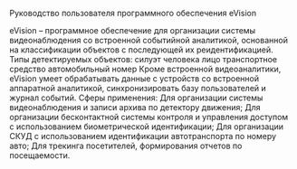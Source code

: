 Руководство пользователя программного обеспечения eVision

eVision – программное обеспечение для организации системы видеонаблюдения со встроенной событийной аналитикой, основанной на классификации объектов с последующей их реидентификацией. 
Типы детектируемых объектов: 
силуэт человека
лицо
транспортное средство
автомобильный номер
Кроме встроенной видеоаналитики, eVision умеет обрабатывать данные с устройств со встроенной аппаратной аналитикой, синхронизировать базу пользователей и журнал событий. 
Сферы применения: 
Для организации системы видеонаблюдения и записи архива по детектору движения;
Для организации бесконтактной системы контроля и управления доступом с использованием биометрической идентификации;
Для организации СКУД  с использованием идентификации автотранспорта по номеру авто;
Для трекинга посетителей, формирования отчетов по посещаемости.
